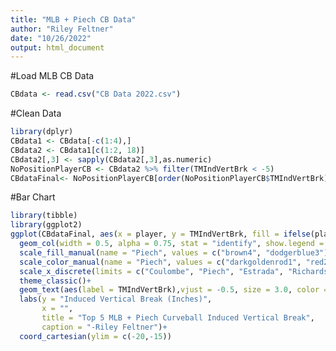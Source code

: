 ```yaml
---
title: "MLB + Piech CB Data"
author: "Riley Feltner"
date: "10/26/2022"
output: html_document
---
```


#Load MLB CB Data
```r
CBdata <- read.csv("CB Data 2022.csv")
```

#Clean Data
```r
library(dplyr)
CBdata1 <- CBdata[-c(1:4),]
CBdata2 <- CBdata1[c(1:2, 18)]
CBdata2[,3] <- sapply(CBdata2[,3],as.numeric)
NoPositionPlayerCB <- CBdata2 %>% filter(TMIndVertBrk < -5)
CBdataFinal<- NoPositionPlayerCB[order(NoPositionPlayerCB$TMIndVertBrk),] %>% head(5)

```

#Bar Chart
```r
library(tibble)
library(ggplot2)
ggplot(CBdataFinal, aes(x = player, y = TMIndVertBrk, fill = ifelse(player == "Piech", "Highlighted", "Normal"), color = ifelse(player == "Piech", "Highlighted", "Normal"))) +
  geom_col(width = 0.5, alpha = 0.75, stat = "identify", show.legend = FALSE)+
  scale_fill_manual(name = "Piech", values = c("brown4", "dodgerblue3"))+
  scale_color_manual(name = "Piech", values = c("darkgoldenrod1", "red2"))+
  scale_x_discrete(limits = c("Coulombe", "Piech", "Estrada", "Richards", "Pivetta"))+
  theme_classic()+
  geom_text(aes(label = TMIndVertBrk),vjust = -0.5, size = 3.0, color = "black")+
  labs(y = "Induced Vertical Break (Inches)",
       x = "",
       title = "Top 5 MLB + Piech Curveball Induced Vertical Break",
       caption = "-Riley Feltner")+
  coord_cartesian(ylim = c(-20,-15))

```




